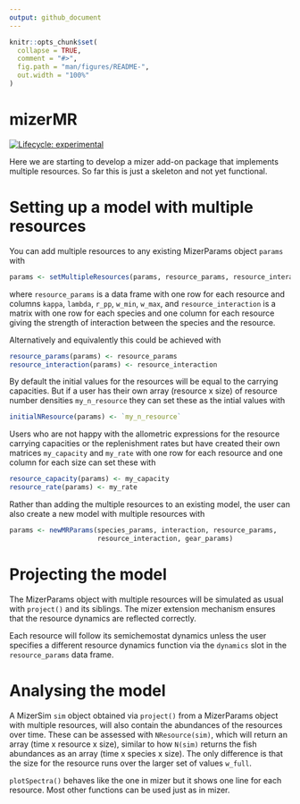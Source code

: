 ```yaml
---
output: github_document
---
```


<!-- README.md is generated from README.Rmd. Please edit that file -->

```r
knitr::opts_chunk$set(
  collapse = TRUE,
  comment = "#>",
  fig.path = "man/figures/README-",
  out.width = "100%"
)
```

# mizerMR

<!-- badges: start -->
[![Lifecycle: experimental](https://img.shields.io/badge/lifecycle-experimental-orange.svg)](https://lifecycle.r-lib.org/articles/stages.html#experimental)
<!-- badges: end -->

Here we are starting to develop a mizer add-on package that implements
multiple resources. So far this is just a skeleton and not yet functional.

# Setting up a model with multiple resources

You can add multiple resources to any existing MizerParams object
`params` with
```r
params <- setMultipleResources(params, resource_params, resource_interaction)
```
where `resource_params` is a data frame with one row for each resource and
columns `kappa`, `lambda`, `r_pp`, `w_min`, `w_max`, and `resource_interaction`
is a matrix with one row for each species and one column for each resource
giving the strength of interaction between the species and the resource.

Alternatively and equivalently this could be achieved with
```r
resource_params(params) <- resource_params
resource_interaction(params) <- resource_interaction
```

By default the initial values for the resources will be equal to the
carrying capacities. But if a user has their own array
(resource x size) of resource number densities `my_n_resource` they can set
these as the intial values with
```r
initialNResource(params) <- `my_n_resource`
```

Users who are not happy with the allometric expressions for the resource
carrying capacities or the replenishment rates but have created their own
matrices `my_capacity` and `my_rate` with one row for each resource and one column 
for each size can set these with
```r
resource_capacity(params) <- my_capacity
resource_rate(params) <- my_rate
```

Rather than adding the multiple resources to an existing model, the user can
also create a new model with multiple resources with
```r
params <- newMRParams(species_params, interaction, resource_params,
                      resource_interaction, gear_params)
```


# Projecting the model

The MizerParams object with multiple resources will be simulated as usual
with `project()` and its siblings. The mizer extension mechanism ensures that
the resource dynamics are reflected correctly.

Each resource will follow its semichemostat dynamics unless the user
specifies a different resource dynamics function  via the `dynamics`
slot in the `resource_params` data frame.

# Analysing the model

A MizerSim `sim` object obtained via `project()` from a MizerParams object with
multiple resources, will also contain the abundances of the resources over
time. These can be assessed with `NResource(sim)`, which will return an
array (time x resource x size), similar to how `N(sim)` returns the fish
abundances as an array (time x species x size). The only difference is that
the size for the resource runs over the larger set of values `w_full`.

`plotSpectra()` behaves like the one in mizer but it shows one line for each
resource. Most other functions can be used just as in mizer.
